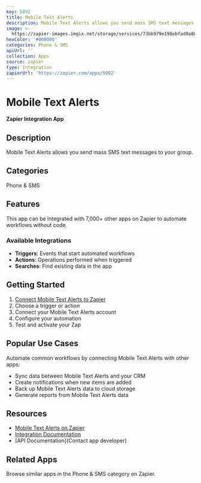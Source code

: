 ```yaml
---
key: 5092
title: Mobile Text Alerts
description: Mobile Text Alerts allows you send mass SMS text messages to your group.
image: >-
  https://zapier-images.imgix.net/storage/services/73bb979e198ebfad9a80712c140fa2bd_2.png?auto=format%2Ccompress&ixlib=python-3.0.0&q=50
hexColor: '#000000'
categories: Phone & SMS
apiUrl: ''
collection: Apps
source: zapier
type: Integration
zapierUrl: 'https://zapier.com/apps/5092'
---
```

# Mobile Text Alerts

**Zapier Integration App**

## Description

Mobile Text Alerts allows you send mass SMS text messages to your group.

## Categories

Phone & SMS

## Features

This app can be integrated with 7,000+ other apps on Zapier to automate workflows without code.

### Available Integrations

- **Triggers**: Events that start automated workflows
- **Actions**: Operations performed when triggered
- **Searches**: Find existing data in the app

## Getting Started

1. [Connect Mobile Text Alerts to Zapier](https://zapier.com/apps/5092)
2. Choose a trigger or action
3. Connect your Mobile Text Alerts account
4. Configure your automation
5. Test and activate your Zap

## Popular Use Cases

Automate common workflows by connecting Mobile Text Alerts with other apps:

- Sync data between Mobile Text Alerts and your CRM
- Create notifications when new items are added
- Back up Mobile Text Alerts data to cloud storage
- Generate reports from Mobile Text Alerts data

## Resources

- [Mobile Text Alerts on Zapier](https://zapier.com/apps/5092)
- [Integration Documentation](https://zapier.com/apps/5092/integrations)
- [API Documentation](Contact app developer)

## Related Apps

Browse similar apps in the Phone & SMS category on Zapier.
